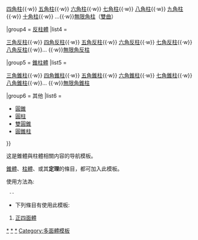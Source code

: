 {{Navbox
|name = 錐體與柱體
|title = [[錐體]]與[[柱體]]
|bodyclass = hlist

|group1 = [[稜錐|錐體]]
|list1 =
* [[三角錐]]
** [[正四面體|正三角錐]]
* [[四角錐]]
* [[五角錐]]
* [[六角錐]]
* [[七角錐]]
* [[八角錐]]
* [[無限角錐]]

|group2 = [[雙錐體]]
|list2 =
* [[雙三角錐]]
* [[雙四角錐]]
* [[雙五角錐]]
* [[雙六角錐]]
* [[雙七角錐]]
* [[雙八角錐]]
* ...
* [[雙無限角錐]]

|group3 = [[柱體]]
|list3  = <div>
{{nowrap begin}}[[三角柱]]{{·w}} [[四角柱]]{{·w}} [[五角柱]]{{·w}} [[六角柱]]{{·w}} [[七角柱]]{{·w}} [[八角柱]]{{·w}} [[九角柱]]{{·w}} [[十角柱]]{{·w}} ...{{·w}}[[無限角柱]]（[[超無限角柱|雙曲]]） {{nowrap end}}
</div>

|group4 = [[反稜柱|反柱體]]
|list4  = <div>
{{nowrap begin}}[[三角反稜柱|三角反柱]]{{·w}} [[正四角反稜柱|四角反柱]]{{·w}} [[正五角反稜柱|五角反柱]]{{·w}} [[正六角反稜柱|六角反柱]]{{·w}} [[七角反柱]]{{·w}} [[八角反柱]]{{·w}}... {{·w}}[[無限角反柱]] {{nowrap end}}
</div>

|group5 = [[角錐柱|錐柱體]]
|list5  = <div>
{{nowrap begin}}[[三角錐柱]]{{·w}} [[四角錐柱]]{{·w}} [[五角錐柱]]{{·w}} [[六角錐柱]]{{·w}} [[七角錐柱]]{{·w}} [[八角錐柱]]{{·w}}... {{·w}}[[無限角錐柱]] {{nowrap end}}
</div>

|group6 = 其他
|list6 =
* [[圓錐]]
* [[圓柱]]
* [[雙圓錐]]
* [[圓錐柱]]
}}<noinclude>

这是錐體與柱體相關内容的导航模板。

[[錐體]]、[[柱體]]、或其'''定理'''的條目，都可加入此模板。

使用方法為:
  -{{{錐體與柱體}}}-
* 下列條目有使用此模板:
# [[正四面體]]

[[Category:锥体|*]]
[[Category:柱体|*]]
[[Category:约翰逊多面体|*]]
[[Category:多面體模板]]
</noinclude>